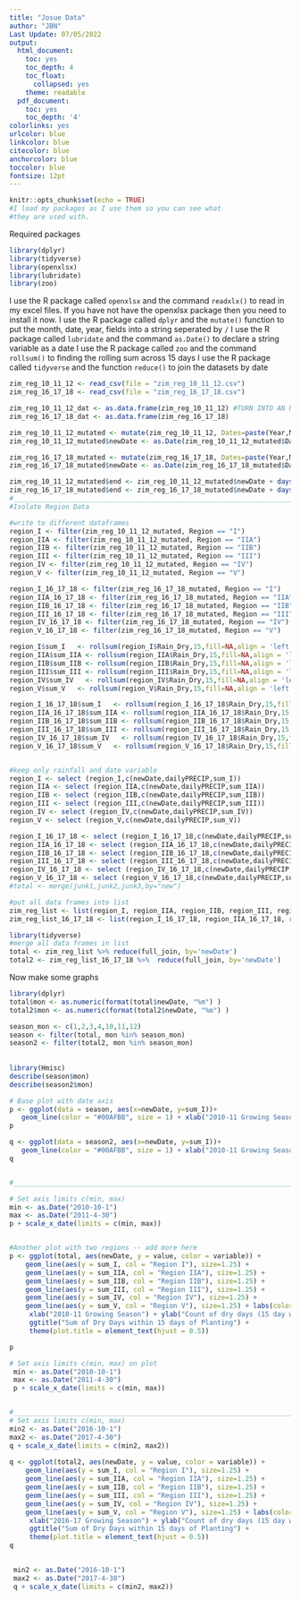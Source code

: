 ```yaml
---
title: "Josue Data"
author: "JBN"
Last Update: 07/05/2022
output:
  html_document:
    toc: yes
    toc_depth: 4
    toc_float:
      collapsed: yes
    theme: readable
  pdf_document:
    toc: yes
    toc_depth: '4'
colorlinks: yes
urlcolor: blue
linkcolor: blue
citecolor: blue
anchorcolor: blue
toccolor: blue
fontsize: 12pt
---
```


```r
knitr::opts_chunk$set(echo = TRUE)
#I load my packages as I use them so you can see what 
#they are used with.
```


Required packages
```r
library(dplyr)
library(tidyverse)
library(openxlsx)
library(lubridate)
library(zoo)
```


I use the R package called `openxlsx` and the command `readxlx()` to read in my excel files. If you have not have the openxlsx package then you need to install it now.
I use the R package called `dplyr` and the `mutate()` function to put the month, date, year, fields into a string seperated by `/`
I use the R package called `lubridate` and the command `as.Date()` to declare a string variable as a date
I use the R package called `zoo` and the command `rollsum()` to finding the rolling sum across 15 days
I use the R package called `tidyverse` and the function `reduce()` to join the datasets by date
```r
zim_reg_10_11_12 <- read_csv(file = "zim_reg_10_11_12.csv")
zim_reg_16_17_18 <- read_csv(file = "zim_reg_16_17_18.csv")

zim_reg_10_11_12_dat <- as.data.frame(zim_reg_10_11_12) #TURN INTO AN R DATAFRAME
zim_reg_16_17_18_dat <- as.data.frame(zim_reg_16_17_18)

zim_reg_10_11_12_mutated <- mutate(zim_reg_10_11_12, Dates=paste(Year,Month,Day,sep="/"))
zim_reg_10_11_12_mutated$newDate <- as.Date(zim_reg_10_11_12_mutated$Dates, format="%Y/%m/%d")

zim_reg_16_17_18_mutated <- mutate(zim_reg_16_17_18, Dates=paste(Year,Month,Day,sep="/"))
zim_reg_16_17_18_mutated$newDate <- as.Date(zim_reg_16_17_18_mutated$Dates, format="%Y/%m/%d")

zim_reg_10_11_12_mutated$end <- zim_reg_10_11_12_mutated$newDate + days(15)
zim_reg_16_17_18_mutated$end <- zim_reg_16_17_18_mutated$newDate + days(15)
#_______________________________________________________________________________________________
#Isolate Region Data 

#write to different dataframes
region_I <- filter(zim_reg_10_11_12_mutated, Region == "I")
region_IIA <- filter(zim_reg_10_11_12_mutated, Region == "IIA")
region_IIB <- filter(zim_reg_10_11_12_mutated, Region == "IIB")
region_III <- filter(zim_reg_10_11_12_mutated, Region == "III")
region_IV <- filter(zim_reg_10_11_12_mutated, Region == "IV")
region_V <- filter(zim_reg_10_11_12_mutated, Region == "V")

region_I_16_17_18 <- filter(zim_reg_16_17_18_mutated, Region == "I")
region_IIA_16_17_18 <- filter(zim_reg_16_17_18_mutated, Region == "IIA")
region_IIB_16_17_18 <- filter(zim_reg_16_17_18_mutated, Region == "IIB")
region_III_16_17_18 <- filter(zim_reg_16_17_18_mutated, Region == "III")
region_IV_16_17_18 <- filter(zim_reg_16_17_18_mutated, Region == "IV")
region_V_16_17_18 <- filter(zim_reg_16_17_18_mutated, Region == "V")

region_I$sum_I   <- rollsum(region_I$Rain_Dry,15,fill=NA,align = 'left',na.pad = TRUE)
region_IIA$sum_IIA <- rollsum(region_IIA$Rain_Dry,15,fill=NA,align = 'left',na.pad = TRUE)
region_IIB$sum_IIB <- rollsum(region_IIB$Rain_Dry,15,fill=NA,align = 'left',na.pad = TRUE)
region_III$sum_III <- rollsum(region_III$Rain_Dry,15,fill=NA,align = 'left',na.pad = TRUE)
region_IV$sum_IV   <- rollsum(region_IV$Rain_Dry,15,fill=NA,align = 'left',na.pad = TRUE)
region_V$sum_V   <- rollsum(region_V$Rain_Dry,15,fill=NA,align = 'left',na.pad = TRUE)

region_I_16_17_18$sum_I   <- rollsum(region_I_16_17_18$Rain_Dry,15,fill=NA,align = 'left',na.pad = TRUE)
region_IIA_16_17_18$sum_IIA <- rollsum(region_IIA_16_17_18$Rain_Dry,15,fill=NA,align = 'left',na.pad = TRUE)
region_IIB_16_17_18$sum_IIB <- rollsum(region_IIB_16_17_18$Rain_Dry,15,fill=NA,align = 'left',na.pad = TRUE)
region_III_16_17_18$sum_III <- rollsum(region_III_16_17_18$Rain_Dry,15,fill=NA,align = 'left',na.pad = TRUE)
region_IV_16_17_18$sum_IV   <- rollsum(region_IV_16_17_18$Rain_Dry,15,fill=NA,align = 'left',na.pad = TRUE)
region_V_16_17_18$sum_V   <- rollsum(region_V_16_17_18$Rain_Dry,15,fill=NA,align = 'left',na.pad = TRUE)


#keep only rainfall and date variable
region_I <- select (region_I,c(newDate,dailyPRECIP,sum_I))
region_IIA <- select (region_IIA,c(newDate,dailyPRECIP,sum_IIA))
region_IIB <- select (region_IIB,c(newDate,dailyPRECIP,sum_IIB))
region_III <- select (region_III,c(newDate,dailyPRECIP,sum_III))
region_IV <- select (region_IV,c(newDate,dailyPRECIP,sum_IV))
region_V <- select (region_V,c(newDate,dailyPRECIP,sum_V))

region_I_16_17_18 <- select (region_I_16_17_18,c(newDate,dailyPRECIP,sum_I))
region_IIA_16_17_18 <- select (region_IIA_16_17_18,c(newDate,dailyPRECIP,sum_IIA))
region_IIB_16_17_18 <- select (region_IIB_16_17_18,c(newDate,dailyPRECIP,sum_IIB))
region_III_16_17_18 <- select (region_III_16_17_18,c(newDate,dailyPRECIP,sum_III))
region_IV_16_17_18 <- select (region_IV_16_17_18,c(newDate,dailyPRECIP,sum_IV))
region_V_16_17_18 <- select (region_V_16_17_18,c(newDate,dailyPRECIP,sum_V))
#total <- merge(junk1,junk2,junk3,by="new")

#put all data frames into list
zim_reg_list <- list(region_I, region_IIA, region_IIB, region_III, region_IV, region_V)
zim_reg_list_16_17_18 <- list(region_I_16_17_18, region_IIA_16_17_18, region_IIB_16_17_18, region_III_16_17_18, region_IV_16_17_18, region_V_16_17_18)

library(tidyverse)
#merge all data frames in list
total <- zim_reg_list %>% reduce(full_join, by='newDate')
total2 <- zim_reg_list_16_17_18 %>%  reduce(full_join, by='newDate')

```

Now make some graphs
```r
library(dplyr)
total$mon <- as.numeric(format(total$newDate, "%m") )
total2$mon <- as.numeric(format(total2$newDate, "%m") )

season_mon <- c(1,2,3,4,10,11,12)
season <- filter(total, mon %in% season_mon)
season2 <- filter(total2, mon %in% season_mon)
  
  
library(Hmisc)
describe(season$mon)
describe(season2$mon)

# Base plot with date axis
p <- ggplot(data = season, aes(x=newDate, y=sum_I))+
   geom_line(color = "#00AFBB", size = 1) + xlab("2010-11 Growing Season") + ylab("Count of dry days (15 day window)")
p

q <- ggplot(data = season2, aes(x=newDate, y=sum_I))+
   geom_line(color = "#00AFBB", size = 1) + xlab("2010-11 Growing Season") + ylab("Count of dry days (15 day window)")
q


#____________________________________________________________________________________________________

# Set axis limits c(min, max)
min <- as.Date("2010-10-1")
max <- as.Date("2011-4-30")
p + scale_x_date(limits = c(min, max))


#Another plot with two regions -- add more here
p <- ggplot(total, aes(newDate, y = value, color = variable)) + 
    geom_line(aes(y = sum_I, col = "Region I"), size=1.25) + 
    geom_line(aes(y = sum_IIA, col = "Region IIA"), size=1.25) +
    geom_line(aes(y = sum_IIB, col = "Region IIB"), size=1.25) +
    geom_line(aes(y = sum_III, col = "Region III"), size=1.25) +
    geom_line(aes(y = sum_IV, col = "Region IV"), size=1.25) +
    geom_line(aes(y = sum_V, col = "Region V"), size=1.25) + labs(color="Agri Regions") +
     xlab("2010-11 Growing Season") + ylab("Count of dry days (15 day window)") + 
     ggtitle("Sum of Dry Days within 15 days of Planting") +
     theme(plot.title = element_text(hjust = 0.5))

p

# Set axis limits c(min, max) on plot
 min <- as.Date("2010-10-1")
 max <- as.Date("2011-4-30")
 p + scale_x_date(limits = c(min, max)) 


#____________________________________________________________________________________________________
# Set axis limits c(min, max)
min2 <- as.Date("2016-10-1")
max2 <- as.Date("2017-4-30")
q + scale_x_date(limits = c(min2, max2))
 
q <- ggplot(total2, aes(newDate, y = value, color = variable)) + 
    geom_line(aes(y = sum_I, col = "Region I"), size=1.25) + 
    geom_line(aes(y = sum_IIA, col = "Region IIA"), size=1.25) +
    geom_line(aes(y = sum_IIB, col = "Region IIB"), size=1.25) +
    geom_line(aes(y = sum_III, col = "Region III"), size=1.25) +
    geom_line(aes(y = sum_IV, col = "Region IV"), size=1.25) +
    geom_line(aes(y = sum_V, col = "Region V"), size=1.25) + labs(color="Agri Regions") +
     xlab("2016-17 Growing Season") + ylab("Count of dry days (15 day window)") + 
     ggtitle("Sum of Dry Days within 15 days of Planting") +
     theme(plot.title = element_text(hjust = 0.5))
q

 
 min2 <- as.Date("2016-10-1")
 max2 <- as.Date("2017-4-30")
 q + scale_x_date(limits = c(min2, max2)) 

 
 
```

